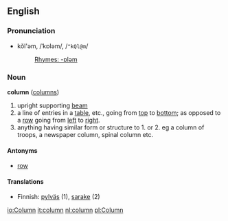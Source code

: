 ==English==
===Pronunciation===
*kŏl'əm, /ˈkɒləm/, /<tt>"kQl@m</tt>/
*:[[Rhymes:English:-ɒləm|Rhymes: -ɒləm]]

===Noun===
'''column''' ([[columns]])

# upright supporting [[beam]]
# a line of entries in a [[table]], etc., going from [[top]] to [[bottom]]; as opposed to a [[row]] going from [[left]] to [[right]].
# anything having similar form or structure to 1. or 2. eg a column of troops, a newspaper column, spinal column etc.

====Antonyms====
*[[row]]

====Translations====
*Finnish: [[pylväs]] (1), [[sarake]] (2)

[[io:Column]]
[[it:column]]
[[nl:column]]
[[pl:Column]]
